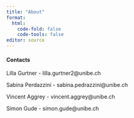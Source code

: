 ```yaml
---
title: "About"
format: 
  html:
    code-fold: false
    code-tools: false
editor: source
---
```


#### Contacts

Lilla Gurtner 
  - lilla.gurtner2@unibe.ch

Sabina Perdazzini
  - sabina.pedrazzini@unibe.ch

Vincent Aggrey
  - vincent.aggrey@unibe.ch
  
Simon Gude
  - simon.gude@unibe.ch